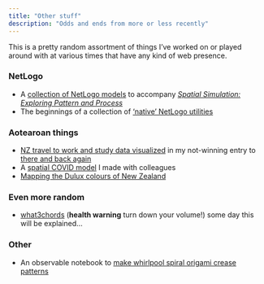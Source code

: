 ```yaml
---
title: "Other stuff"
description: "Odds and ends from more or less recently"
---
```


This is a pretty random assortment of things I've worked on or played around with at various times that have any kind of web presence.

### NetLogo
+ A [collection of NetLogo models](https://github.com/DOSull/model-zoo) to accompany [_Spatial Simulation: Exploring Pattern and Process_](http://www.wiley.com/WileyCDA/WileyTitle/productCd-1119970792.html)
+ The beginnings of a collection of ['native' NetLogo utilities](https://github.com/DOSull/netlogo-utils)

### Aotearoan things
+ [NZ travel to work and study data visualized](https://github.com/DOSull/commute-viewer) in my not-winning entry to [there and back again](https://www.stats.govt.nz/2018-census/there-and-back-again-data-visualisation-competition)
+ A [spatial COVID model](https://github.com/DOSull/spatial-epi) I made with colleagues
+ [Mapping the Dulux colours of New Zealand](https://github.com/DOSull/dulux-colours-map)

### Even more random
+ [what3chords](https://github.com/DOSull/what3chords) (**health warning** turn down your volume!) some day this will be explained...  

### Other
+ An observable notebook to [make whirlpool spiral origami crease patterns](https://observablehq.com/@dosull/tomoko-fuse-spiral-crease-patterns)




